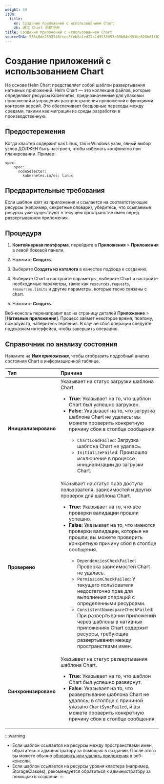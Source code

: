 ```yaml
---
weight: 40
i18n:
  title:
    en: Создание приложений с использованием Chart
    zh: 通过 Chart 创建应用
title: Создание приложений с использованием Chart
sourceSHA: 553c8de2533746fccc5feb8a1ed22a1d3933093c03b04dd51be628b61f8230ae
---
```


# Создание приложений с использованием Chart

На основе Helm Chart представляет собой шаблон развертывания нативных приложений. Helm Chart — это коллекция файлов, которые определяют ресурсы Kubernetes, предназначенные для упаковки приложений и упрощения распространения приложений с функциями контроля версий. Это обеспечивает бесшовные переходы между средами, такими как миграции из среды разработки в производственную.

## Предостережения

Когда кластер содержит как Linux, так и Windows узлы, явный выбор узлов ДОЛЖЕН быть настроен, чтобы избежать конфликтов при планировании. Пример:

```
spec:
    spec:
      nodeSelector:
        kubernetes.io/os: linux
```

## Предварительные требования

Если шаблон взят из приложения и ссылается на соответствующие ресурсы (например, секретные словари), убедитесь, что ссылаемые ресурсы уже существуют в текущем пространстве имен перед развертыванием приложения.

## Процедура

1. **Контейнерная платформа**, перейдите в **Приложения** > **Приложения** в левой боковой панели.

2. Нажмите **Создать**.

3. Выберите **Создать из каталога** в качестве подхода к созданию.

4. Выберите Chart и настройте параметры, выберите Chart и настройте необходимые параметры, такие как `resources.requests`, `resources.limits` и другие параметры, которые тесно связаны с chart.

5. Нажмите **Создать**.

Веб-консоль перенаправит вас на страницу деталей **Приложение** > \[**Нативные приложения**]. Процесс займет некоторое время, поэтому, пожалуйста, наберитесь терпения. В случае сбоя операции следуйте подсказкам интерфейса, чтобы завершить операцию.

## Справочник по анализу состояния

Нажмите на ***Имя приложения***, чтобы отобразить подробный анализ состояния Chart в информационной таблице.

| **Тип**         | **Причина**                                                                                                                                                                                                                                                                                                                                                                                                                                                                                                                                                                                                                                                                                                                      |
| :-------------- | :----------------------------------------------------------------------------------------------------------------------------------------------------------------------------------------------------------------------------------------------------------------------------------------------------------------------------------------------------------------------------------------------------------------------------------------------------------------------------------------------------------------------------------------------------------------------------------------------------------------------------------------------------------------------------------------------------------------------------- |
| **Инициализировано** | Указывает на статус загрузки шаблона Chart. <ul><li>**True**: Указывает на то, что шаблон Chart был успешно загружен.</li><li>**False**: Указывает на то, что загрузка шаблона Chart не удалась; вы можете проверить конкретную причину сбоя в столбце сообщения.</li><ul><li>`ChartLoadFailed`: Загрузка шаблона Chart не удалась.</li><li>`InitializeFailed`: Произошло исключение в процессе инициализации до загрузки Chart.</li></ul></ul>                                                                                                                                                                                                                                        |
| **Проверено**   | Указывает на статус прав доступа пользователя, зависимостей и других проверок для шаблона Chart. <ul><li>**True**: Указывает на то, что все проверки валидации прошли успешно.</li><li>**False**: Указывает на то, что имеются проверки валидации, которые не прошли; вы можете проверить конкретную причину сбоя в столбце сообщения.</li><ul><li>`DependenciesCheckFailed`: Проверка зависимостей Chart не удалась.</li><li>`PermissionCheckFailed`: У текущего пользователя недостаточно прав для выполнения операций с определенными ресурсами.</li><li>`ConsistentNamespaceCheckFailed`: При развертывании приложений через шаблоны в нативных приложениях Chart содержит ресурсы, требующие развертывания между пространствами имен.</li></ul></ul> |
| **Синхронизировано**      | Указывает на статус развертывания шаблона Chart. <ul><li>**True**: Указывает на то, что шаблон Chart был успешно развернут.</li><li>**False**: Указывает на то, что развертывание шаблона Chart не удалось; в столбце с причиной указано `ChartSyncFailed`, и вы можете проверить конкретную причину сбоя в столбце сообщения.</li></ul>                                                                                                                                                                                                                                                                                                                                                                         |

:::warning

- Если шаблон ссылается на ресурсы между пространствами имен, обратитесь к администратору за помощью в создании. После этого вы можете обычно [обновлять или удалять приложения](../application_operation/chart_upgrade.mdx) в веб-консоли.
- Если шаблон ссылается на ресурсы уровня кластера (например, StorageClasses), рекомендуется обратиться к администратору за помощью в создании.
  :::
